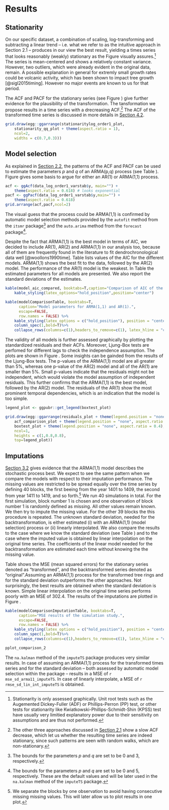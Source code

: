 # Results {#results}

## Stationarity {#stationarity}

On our specific dataset, a combination of scaling, log-transforming and subtracting a linear trend -- i.e. what we refer to as the intuitive approach in Section 2.1 -- produces in our view the best result, yielding a times series that looks reasonably (weakly) stationary as the Figure \ref{fig:stationarity} visually assures.^[Stationarity is only assessed graphically. Unit root tests such as the Augemented Dickey-Fuller (ADF) or Phillips-Perron (PP) test, or other tests for stationarity like Kwiatkowski-Phillips-Schmidt-Shin (KPSS) test have usually very limitied explanatory power due to their sensitivity on assumptions and are thus not performed.] The series is mean-centered and shows a relatively constant variance. However, two outliers, which were already evident in the original data, remain. A possible explanation in general for extremly small growth rates could be volcanic activity, which has been shown to impact tree growth [@sigl2015timing]. However no major events are known to us for that period. 

<!-- The results of the Box-Cox, the Power transformation and the method of Warren (1980) are not satisfactory, since they lead to a transformed times series with a slowly decreasing ACF, which let us doubt whether the resulting time series is indeed stationary. -->

The ACF and PACF for the stationary series (see Figure \ref{fig:acfpacf_chosen}) give further evidence for the plausibility of the transformation. The tansformation we propose results in a time series with a drecreasing ACF.^[The other three approaches discussed in [Section 2.1](#transformations) show a slow ACF decrease, which let us whether the resulting time series are indeed stationary, since such patterns are seen with random walks, which are non-stationary.] The ACF of the transformed time series is discussed in more details in [Section 4.2](#modelselection).

<!-- ^[The ACF of a random walk shows such a pattern. However, a random walk is not stationary and thus needs to be further transformed, usually by taking the difference $x_{t+1} - x_t$. In case of a random walk the resulting time series is white noise.] For the sake of brevity these results are not shown. -->

```r
grid.draw(egg::ggarrange(stationaritylog_order1_plot,
    stationarity_qq_plot + theme(aspect.ratio = 1),
    ncol=2,
    widths = c(0.7,0.3)))
```

## Model selection {#modelselection}
As explained in [Section 2.2](#modelfitting), the patterns of the ACF and PACF can be used to estimate the parameters $p$ and $q$ of an ARMA(p,q) process (see Table \ref{tab:acfpacfdecision}). Figure \ref{fig:acfpacf_chosen} gives some basis to argue for either an AR(1) or ARMA(1,1) process.

```r
acf <- ggAcf(data_log_order1_varstab$y, main="") +
    theme(aspect.ratio = 0.618) # looks exponential
pacf <- ggPacf(data_log_order1_varstab$y,main="") +
    theme(aspect.ratio = 0.618) 
grid.arrange(acf,pacf,ncol=2)

```

The visual guess that the process could be ARMA(1,1) is confirmed by automatic model selection methods provided by the `autofit` method from the `itsmr` package^[The bounds for the parameters $p$ and $q$ are set to be 0 and 3, respectively.] and the `auto.arima` method from the `forecast` package^[The bounds for the parameters $p$ and $q$ are set to be 0 and 5, respectively. These are the default values and will be later used in the `na.kalman` method of the `imputeTS` package.].

Despite the fact that ARMA(1,1) is the best model in terms of AIC, we decided to include AR(1), AR(2) and ARMA(1,1) in our analysis too, because all of them are frequently found in the literature to fit dendrochronological data well [@woollons1990time]. Table \ref{tab:modelaic} lists values of the AIC for the different models. ARMA(1,1) shows the best fit to the data, followed by the AR(2) model. The performance of the AR(1) model is the weakest. In Table \ref{tab:modelcomp} the estimated parameters for all models are presented. We also report the standard deviations of the estimates.

<!-- The parameters are significantly different from 0 at an $\alpha$-level of 5\% for any model [DA LIEGT ABER KEIN TEST ZUGRUNDE. HAB ICH EINFACH SO GEMACHT, WEIL CLéMENT DAS SO GEZEIGT HAT IN DER VORLESUNG]. -->

```r
kable(model_aic_compared, booktabs=T,caption="Comparison of AIC of the fitted models.") %>%
    kable_styling(latex_options="hold_position",position="center")
```

```r
kable(modelComparisonTable, booktabs=T,
      caption="Model parameters for ARMA(1,1) and AR(1).",
      escape=FALSE,
      row.names = FALSE) %>%
    kable_styling(latex_options = c("hold_position"), position = "center") %>%
    column_spec(1,bold=T)%>%
    collapse_rows(columns=c(1),headers_to_remove=c(1), latex_hline = "custom", custom_latex_hline = 1)
```

The validity of all models is further assessed graphically by plotting the standardized residuals and their ACFs. Moreover, Ljung-Box tests are perfomed for different lags to check the independence assumption. The plots are shown in Figure \ref{fig:tsdiag}. Some insights can be gainded from the results of the Ljung-Box tests. The p-values of the ARMA(1,1) model are all greater than 5\%, whereas one p-value of the AR(2) model and all of the AR(1) are smaller than 5\%. Small p-values indicate that the residuals might not be independent, which would violate the model assumption of independent residuals. This further confirms that the ARMA(1,1) is the best model, followed by the AR(2) model. The residuals of the AR(1) show the most prominent temporal dependencies, which is an indication that the model is too simple. 

```r

legend_plot <- ggpubr::get_legend(boxtest_plot)

grid.draw(egg::ggarrange(residuals_plot + theme(legend.position = "none"),
    acf_comparison_plot + theme(legend.position = "none", aspect.ratio = 0.4),
    boxtest_plot + theme(legend.position = "none", aspect.ratio = 0.4),
    ncol=1,
    heights = c(1,0.8,0.8),
    top=legend_plot))

```

## Imputations {#imputaionsII}
[Section 3.2](#modelselection) gives evidence that the ARMA(1,1) model describes the stochastic process best. We expect to see the same pattern when we compare the models with respect to their imputation performance. The missing values are restricted to be spread equally over the time series by defining 40 blocks, the first beeing from the year 1401 to 1409, the second from year 1411 to 1419, and so forth.^[We separate the blocks by one observation to avoid having consecutive missing missing values. This will later allow us to plot results in one plot.] We run 40 simulations in total. For the first simulation, block number 1 is chosen and one observation of block number 1 is randomly defined as missing. All other values remain known. We then try to impute the missing value. For the other 39 blocks the this procedure is repeated. The unknown standard deviation, needed for the backtransformation, is either estimated (i) with an ARMA(1,1) (model selection) process or (ii) linearly interpolated. We also compare the results to the case where we know the standard deviation (see Table \ref{tab:modelcompimp}) and to the case where the imputed value is obtained by linear interpolation on the original time series. The coefficients of the linear model needed for the backtransformation are estimated each time without knowing the the missing value.

Table \ref{tab:modelcompimp} shows the MSE (mean squared errors) for the stationary series denoted as "transformed", and the backtransformed series denoted as "original".Assuming an ARMA(1,1) process for the transformed tree rings and for the standard deviation outperforms the other approaches. Not surprisingly, the best results are obtained when the standard deviation is known. Simple linear interpolation on the original time series performs poorly with an MSE of 302.4. The results of the imputations are plotted in Figure \ref{fig:imputationcomparison}.

```r
kable(modelComparisonImputationTable, booktabs=T,
      caption="MSE results of the simulation study.",
      escape=FALSE,
      row.names = FALSE) %>%
    kable_styling(latex_options = c("hold_position"), position = "center") %>%
    column_spec(1,bold=T)%>%
    collapse_rows(columns=c(1),headers_to_remove=c(1), latex_hline = "custom", custom_latex_hline = 1)
```

```r
pplot_comparison_2
```

The `na.kalman` method of the `imputeTS` package produces very similar results. In case of assuming an ARMA(1,1) process for the transformed times series and for the standard deviation -- both assessed by automatic model selection within the package -- results in a MSE of `r mse_sd_arma11_imputeTS`. In case of linearly interpolate, a MSE of `r rmse_sd_lin_int_imputeTS` is obtained.

<!-- are assumed for the transformed times series and for the standard deviation by automatic model selection using `auto.arima` from the `forecast` package, leads to similar results. In part  -->


<!-- (see Figure \ref{fig:imputationcomparison}). Comparing the values of our implementation versus `na.kalman` gives an MSE of $\text{8.8}\cdot \text{10}^\text{5}$ for the transformed series and a MSE of 2.7 in case of the standard deviation.  -->

<!-- However, in an overall comparison the `na.kalman` performs better than our implementation by achieving an MSE of 256.1 when assuming an ARMA(1,1) for the transformed time series and the standard deviation, and equally when the standard deviation is linearly interpolated. The differences may be explained by our implementation of the ARMA(1,1), where we have to add some 'noise' to the covariance matrix of the state equation in order to be able to estimate the model with the `dlm` package.  -->

